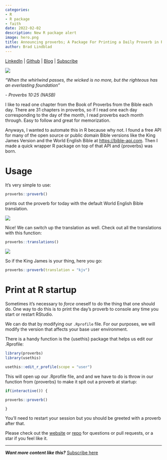 ```yaml
---
categories:
- R
- R package
- faith
date: 2022-02-02
description: New R package alert
image: hero.png
title: Announcing proverbs; A Package For Printing a Daily Proverb in R
author: Brad Lindblad
---
```



[LinkedIn](https://www.linkedin.com/in/bradlindblad/) | [Github](https://github.com/bradlindblad/) | [Blog](https://technistema.com/) | [Subscribe](https://technistema.com/contact/)

![](hero.png)

*"When the whirlwind passes, the wicked is no more, but the righteous has an everlasting foundation"*

*- Proverbs 10:25 (NASB)*

I like to read one chapter from the Book of Proverbs from the Bible each day. There are 31 chapters in proverbs, so if I read one each day corresponding to the day of the month, I read proverbs each month through. Easy to follow and great for memorization.

Anyways, I wanted to automate this in R because why not. I found a free API for many of the open source or public domain Bible versions like the King James Version and the World English Bible at [https://bible-api.com](https://bible-api.com). Then I made a quick wrapper R package on top of that API and {proverbs} was born.

# Usage
It's very simple to use:

```r
proverbs::proverb()
```
prints out the proverb for today with the default World English Bible translation.

![](img1.png)

Nice! We can switch up the translation as well. Check out all the translations with this function:

```r
proverbs::translations()
```
![](img2.png)

So if the King James is your thing, here you go:

```r
proverbs::proverb(translation = "kjv")
```
# Print at R startup

Sometimes it’s necessary to *force* oneself to do the thing that one should do. One way to do this is to print the day’s proverb to console any time you start or restart RStudio.

We can do that by modifying our `.Rprofile` file. For our purposes, we will modify the version that affects your base user environment.

There is a handy function is the {usethis} package that helps us edit our .Rprofile:

```r
library(proverbs)
library(usethis)
```

```r
usethis::edit_r_profile(scope = "user")
```

This will open up our .Rprofile file, and and we have to do is throw in our function from {proverbs} to make it spit out a proverb at startup:

```r
if(interactive()) {

proverbs::proverb()

}
```

You’ll need to restart your session but you should be greeted with a proverb after that.

Please check out the [website](https://bradlindblad.github.io/proverbs) or [repo](https://github.com/bradlindblad/proverbs) for questions or pull requests, or a star if you feel like it.

---
  ***Want more content like this?*** [Subscribe here](https://technistema.com/contact/)



